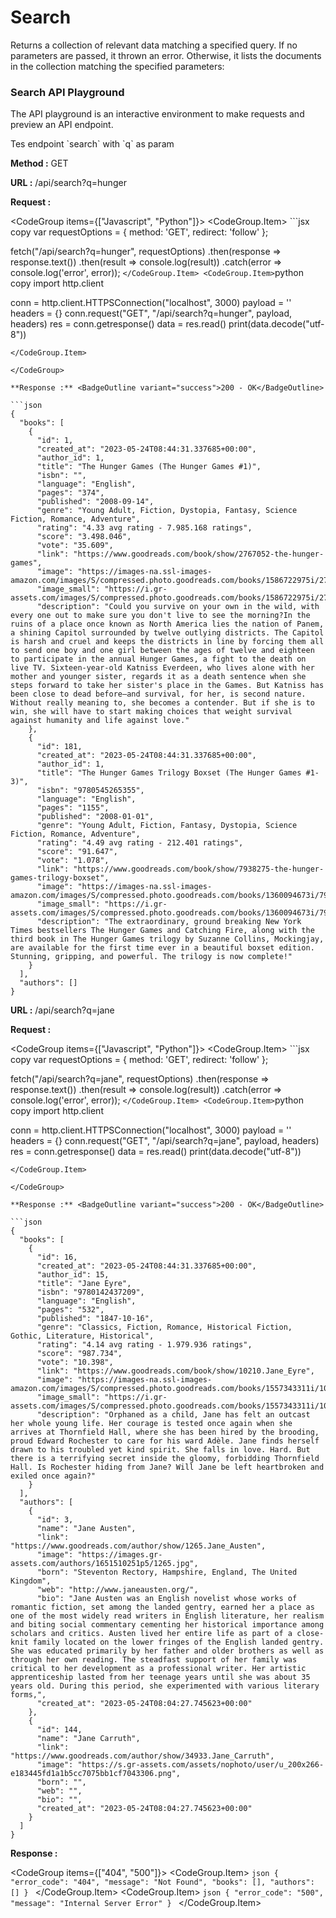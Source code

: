 
# Search

Returns a collection of relevant data matching a specified query. If no parameters are passed, it thrown an error.
Otherwise, it lists the documents in the collection matching the specified parameters:

### Search API Playground

The API playground is an interactive environment to make requests and preview an API endpoint.

<ApiPlayground method='GET' endpoint='search' param={true} paramName='q'>
  Tes endpoint `search` with `q` as param
</ApiPlayground>

**Method :** <Badge variant="success">GET</Badge>

**URL :** <Badge variant="dark">/api/search?q=hunger</Badge>

**Request :**

<CodeGroup items={["Javascript", "Python"]}>
	<CodeGroup.Item>
	```jsx copy
	var requestOptions = {
      method: 'GET',
      redirect: 'follow'
  };

fetch("/api/search?q=hunger", requestOptions)
.then(response => response.text())
.then(result => console.log(result))
.catch(error => console.log('error', error));
`
	</CodeGroup.Item>
	<CodeGroup.Item>
	`python copy
import http.client

conn = http.client.HTTPSConnection("localhost", 3000)
payload = ''
headers = {}
conn.request("GET", "/api/search?q=hunger", payload, headers)
res = conn.getresponse()
data = res.read()
print(data.decode("utf-8"))

````
</CodeGroup.Item>

</CodeGroup>

**Response :** <BadgeOutline variant="success">200 - OK</BadgeOutline>

```json
{
  "books": [
    {
      "id": 1,
      "created_at": "2023-05-24T08:44:31.337685+00:00",
      "author_id": 1,
      "title": "The Hunger Games (The Hunger Games #1)",
      "isbn": "",
      "language": "English",
      "pages": "374",
      "published": "2008-09-14",
      "genre": "Young Adult, Fiction, Dystopia, Fantasy, Science Fiction, Romance, Adventure",
      "rating": "4.33 avg rating - 7.985.168 ratings",
      "score": "3.498.046",
      "vote": "35.609",
      "link": "https://www.goodreads.com/book/show/2767052-the-hunger-games",
      "image": "https://images-na.ssl-images-amazon.com/images/S/compressed.photo.goodreads.com/books/1586722975i/2767052.jpg",
      "image_small": "https://i.gr-assets.com/images/S/compressed.photo.goodreads.com/books/1586722975i/2767052._SX50_.jpg",
      "description": "Could you survive on your own in the wild, with every one out to make sure you don't live to see the morning?In the ruins of a place once known as North America lies the nation of Panem, a shining Capitol surrounded by twelve outlying districts. The Capitol is harsh and cruel and keeps the districts in line by forcing them all to send one boy and one girl between the ages of twelve and eighteen to participate in the annual Hunger Games, a fight to the death on live TV. Sixteen-year-old Katniss Everdeen, who lives alone with her mother and younger sister, regards it as a death sentence when she steps forward to take her sister's place in the Games. But Katniss has been close to dead before—and survival, for her, is second nature. Without really meaning to, she becomes a contender. But if she is to win, she will have to start making choices that weight survival against humanity and life against love."
    },
    {
      "id": 181,
      "created_at": "2023-05-24T08:44:31.337685+00:00",
      "author_id": 1,
      "title": "The Hunger Games Trilogy Boxset (The Hunger Games #1-3)",
      "isbn": "9780545265355",
      "language": "English",
      "pages": "1155",
      "published": "2008-01-01",
      "genre": "Young Adult, Fiction, Fantasy, Dystopia, Science Fiction, Romance, Adventure",
      "rating": "4.49 avg rating - 212.401 ratings",
      "score": "91.647",
      "vote": "1.078",
      "link": "https://www.goodreads.com/book/show/7938275-the-hunger-games-trilogy-boxset",
      "image": "https://images-na.ssl-images-amazon.com/images/S/compressed.photo.goodreads.com/books/1360094673i/7938275.jpg",
      "image_small": "https://i.gr-assets.com/images/S/compressed.photo.goodreads.com/books/1360094673i/7938275._SY75_.jpg",
      "description": "The extraordinary, ground breaking New York Times bestsellers The Hunger Games and Catching Fire, along with the third book in The Hunger Games trilogy by Suzanne Collins, Mockingjay, are available for the first time ever in a beautiful boxset edition. Stunning, gripping, and powerful. The trilogy is now complete!"
    }
  ],
  "authors": []
}
````

**URL :** <Badge variant="dark">/api/search?q=jane</Badge>

**Request :**

<CodeGroup items={["Javascript", "Python"]}>
	<CodeGroup.Item>
	```jsx copy
	var requestOptions = {
      method: 'GET',
      redirect: 'follow'
  };

fetch("/api/search?q=jane", requestOptions)
.then(response => response.text())
.then(result => console.log(result))
.catch(error => console.log('error', error));
`
	</CodeGroup.Item>
	<CodeGroup.Item>
	`python copy
import http.client

conn = http.client.HTTPSConnection("localhost", 3000)
payload = ''
headers = {}
conn.request("GET", "/api/search?q=jane", payload, headers)
res = conn.getresponse()
data = res.read()
print(data.decode("utf-8"))

````
</CodeGroup.Item>

</CodeGroup>

**Response :** <BadgeOutline variant="success">200 - OK</BadgeOutline>

```json
{
  "books": [
    {
      "id": 16,
      "created_at": "2023-05-24T08:44:31.337685+00:00",
      "author_id": 15,
      "title": "Jane Eyre",
      "isbn": "9780142437209",
      "language": "English",
      "pages": "532",
      "published": "1847-10-16",
      "genre": "Classics, Fiction, Romance, Historical Fiction, Gothic, Literature, Historical",
      "rating": "4.14 avg rating - 1.979.936 ratings",
      "score": "987.734",
      "vote": "10.398",
      "link": "https://www.goodreads.com/book/show/10210.Jane_Eyre",
      "image": "https://images-na.ssl-images-amazon.com/images/S/compressed.photo.goodreads.com/books/1557343311i/10210.jpg",
      "image_small": "https://i.gr-assets.com/images/S/compressed.photo.goodreads.com/books/1557343311i/10210._SY75_.jpg",
      "description": "Orphaned as a child, Jane has felt an outcast her whole young life. Her courage is tested once again when she arrives at Thornfield Hall, where she has been hired by the brooding, proud Edward Rochester to care for his ward Adèle. Jane finds herself drawn to his troubled yet kind spirit. She falls in love. Hard. But there is a terrifying secret inside the gloomy, forbidding Thornfield Hall. Is Rochester hiding from Jane? Will Jane be left heartbroken and exiled once again?"
    }
  ],
  "authors": [
    {
      "id": 3,
      "name": "Jane Austen",
      "link": "https://www.goodreads.com/author/show/1265.Jane_Austen",
      "image": "https://images.gr-assets.com/authors/1651510251p5/1265.jpg",
      "born": "Steventon Rectory, Hampshire, England, The United Kingdom",
      "web": "http://www.janeausten.org/",
      "bio": "Jane Austen was an English novelist whose works of romantic fiction, set among the landed gentry, earned her a place as one of the most widely read writers in English literature, her realism and biting social commentary cementing her historical importance among scholars and critics. Austen lived her entire life as part of a close-knit family located on the lower fringes of the English landed gentry. She was educated primarily by her father and older brothers as well as through her own reading. The steadfast support of her family was critical to her development as a professional writer. Her artistic apprenticeship lasted from her teenage years until she was about 35 years old. During this period, she experimented with various literary forms,",
      "created_at": "2023-05-24T08:04:27.745623+00:00"
    },
    {
      "id": 144,
      "name": "Jane Carruth",
      "link": "https://www.goodreads.com/author/show/34933.Jane_Carruth",
      "image": "https://s.gr-assets.com/assets/nophoto/user/u_200x266-e183445fd1a1b5cc7075bb1cf7043306.png",
      "born": "",
      "web": "",
      "bio": "",
      "created_at": "2023-05-24T08:04:27.745623+00:00"
    }
  ]
}
````

**Response :**

<CodeGroup items={["404", "500"]}>
	<CodeGroup.Item>
	```json
	{
        "error_code": "404",
        "message": "Not Found",
        "books": [],
        "authors": []
	}
	```
	</CodeGroup.Item>
	<CodeGroup.Item>
	```json
	{
		"error_code": "500",
		"message": "Internal Server Error"
	}
	```
	</CodeGroup.Item>
</CodeGroup>
